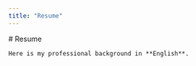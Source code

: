 ```yaml
---
title: "Resume"
---
```



<!-- tina-body -->
  <div set:html={frontmatter.body}>
    # Resume

    Here is my professional background in **English**.
  </div>
<!-- /tina-body -->

<BaseLayout title={frontmatter.title}>
  <div set:html={frontmatter.body} />
</BaseLayout>


